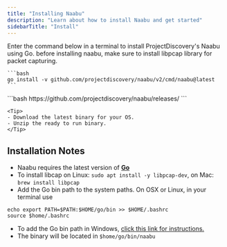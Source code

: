 ```yaml
---
title: "Installing Naabu"
description: "Learn about how to install Naabu and get started"
sidebarTitle: "Install"
---
```



<Tabs>
  <Tab title="Go">
    <Note> Enter the command below in a terminal to install ProjectDiscovery's Naabu using Go. </Note>
    <Note> before installing naabu, make sure to install libpcap library for packet capturing. </Note>

    ```bash
    go install -v github.com/projectdiscovery/naabu/v2/cmd/naabu@latest
    ```
  </Tab>
   <Tab title="Binary">
    ```bash
    https://github.com/projectdiscovery/naabu/releases/
    ```

    <Tip>
    - Download the latest binary for your OS.
    - Unzip the ready to run binary.
    </Tip>

  </Tab>
</Tabs>

## Installation Notes
  - Naabu requires the latest version of [**Go**](https://go.dev/doc/install)
  - To install libcap on Linux: `sudo apt install -y libpcap-dev`, on Mac: `brew install libpcap`
  - Add the Go bin path to the system paths. On OSX or Linux, in your terminal use
  
  ```
  echo export PATH=$PATH:$HOME/go/bin >> $HOME/.bashrc
  source $home/.bashrc
  ```
  - To add the Go bin path in Windows, [click this link for instructions.](https://www.architectryan.com/2018/03/17/add-to-the-path-on-windows-10/)
  - The binary will be located in `$home/go/bin/naabu`  
